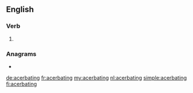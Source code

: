 ==English==

===Verb===
{{head|en|present participle}}

# {{present participle of|acerbate|lang=en|nocat=1}}

===Anagrams===
* {{l|en|abreacting}}

[[de:acerbating]]
[[fr:acerbating]]
[[my:acerbating]]
[[nl:acerbating]]
[[simple:acerbating]]
[[fi:acerbating]]